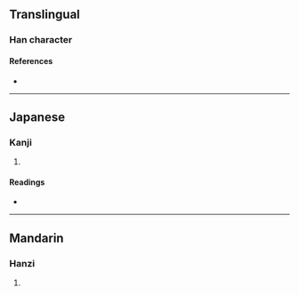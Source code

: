 {{character info/new}}
==Translingual==

===Han character===
{{Han char|rn=85|rad=水|as=17|sn=20|four=36144|canj=EBCV|ids=⿰氵嬰}}

====References====
* {{Han ref|kx=0661.020|dkj=18695|dj=1070.250|hdz=31788.040|uh=7034|ud=28724|bh=F45F|bd=62559}}

----

==Japanese==

===Kanji===
{{ja-kanji|grade=|rs=水17}}

# {{defn|lang=ja|sort=水17}}

====Readings====
* {{ja-readings|on=[[えい]] (ei), [[よう]] (yō)|kun=[[ふかい]] (fukai)}}

----

==Mandarin==

===Hanzi===
{{cmn-hanzi|pin=[[yǐng]] ([[ying3]])|wg=[[ying]]<sup>3</sup>}}

# {{defn|lang=cmn|sort=水17}}